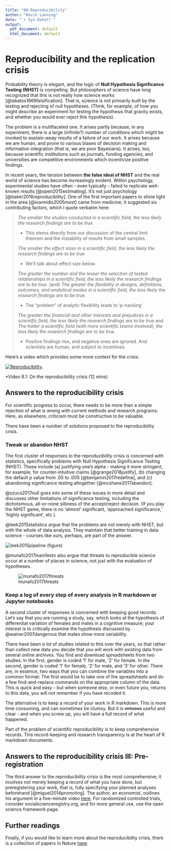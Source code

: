 ```yaml
---
title: "08-Reproducibility"
author: "Kevin Lanning"
date: "`r Sys.Date()`"
output:
  pdf_document: default
  html_document: default
---
```

# Reproducibility and the replication crisis

Probability theory is elegant, and the logic of **Null Hypothesis Significance Testing (NHST)** is compelling. But philosophers of science have long recognized that this is not really how science works [@lakatos1969falsification]. That is, science is not primarily built by the testing and rejecting of null hypotheses. (Think, for example, of how you might describe an experiment for testing the hypothesis that  gravity exists, and whether you would ever reject this hypothesis).

The problem is a multifaceted one. It arises partly because, in any experiment, there is a large (infinite?) number of conditions which might be invoked to explain-away results of a failure of our work. It arises because we are human, and prone to various biases of decision making and information integration (that is, we are poor Bayesians). It arises, too, because scientific institutions such as journals, funding agencies, and universities are competitive environments which incentivize positive findings.  

In recent years, the tension between **the false ideal of NHST** and the real world of science has become increasingly evident. Within psychology, experimental studies have often - even typically - failed to replicate well-known results [@open2015estimating].  It's not just psychology [@baker2016reproducibility]. One of the first important papers to shine light in the area  [@ioannidis2005most] came from medicine; it suggested six contributing factors, which I quote verbatim here: 

> *The smaller the studies conducted in a scientific field, the less likely the research findings are to be true.* 
>
> - This stems directly from our discussion of the central limit theorem and the instability of results from small samples.
>
> *The smaller the effect sizes in a scientific field, the less likely the research findings are to be true*
>
> - We'll talk about effect size below.
>
> *The greater the number and the lesser the selection of tested relationships in a scientific field, the less likely the research findings are to be true.* (and) *The greater the flexibility in designs, definitions, outcomes, and analytical modes in a scientific field, the less likely the research findings are to be true.*
>
> - The "problem" of analytic flexibility leads to 'p-hacking'
>
> *The greater the financial and other interests and prejudices in a scientific field, the less likely the research findings are to be true* and *The hotter a scientific field (with more scientific teams involved), the less likely the research findings are to be true.* 
>
> - Positive findings rise, and negative ones are ignored.  And scientists are human, and subject to incentives. 
>

Here's a video which provides some more context for the crisis: 

[![Reproducibility](https://img.youtube.com/vi/42QuXLucH3Q/0.jpg)](https://www.youtube.com/watch?v=42QuXLucH3Q).

*Video 8.1: On the reproducibility crisis (12 mins)

## Answers to the reproducibility crisis 

For scientific progress to occur, there needs to be more than a simple rejection of what is wrong with current methods and research programs: Here, as elsewhere, criticism must be constructive to be valuable.

There have been a number of solutions proposed to the reproducibility crisis.  

### Tweak or abandon NHST

The first cluster of responses to the reproducibility crisis is concerned with statistics, specifically problems with Null Hypothesis Significance Testing (NHST). These include (a) justifying one's alpha - making it more stringent, for example, for counter-intuitive claims [@grange2018justify], (b) changing the default p value from .05 to .005 [@benjamin2017redefine], and (c) abandoning significance testing altogether [@mcshane2017abandon]. 

@szucs2017null goes into some of these issues in more detail and discusses other limitations of significance testing, including the dichotomous, all-or-none silliness of the accept/reject decision.  (If you play the NHST game, there is no 'almost' significant, 'approached significance,' 'highly significant', etc.).

@leek2015statistics argue that the problems are not merely with NHST, but with the whole of data analysis. They maintain that better training in data science - courses like ours, perhaps, are part of the answer.

![leek2015pipeline](leek2015pipeline.PNG) (figure) 

@munafo2017manifesto also argue that threats to reproducible science occur at a number of places in science, not just with the evaluation of hypotheses. 

![munafo2017threats](munafo2017threats.PNG)

### Keep a log of every step of every analysis in R markdown or Jupyter notebooks

A second cluster of responses is concerned with keeping good records. Let's say that you are running a study, say, which looks at the hypothesis of differential variation of females and males in a cognitive measure; your interest is to critically examine the hypothesis discussed by @wainer2007dangerous that males show more variability.

There have been *a lot* of studies related to this over the years, so that rather than collect new data you decide that you will work with existing data from several online archives. You find and download spreadsheets from two studies: In the first, gender is coded '1' for male, '2' for female. In the second, gender is coded '1' for female, '2' for male, and '3' for other. There are, in essence, two ways that you can combine the variables into a common format: The first would be to take one of the spreadsheets and do a few find-and-replace commands on the appropriate column of the data. This is quick and easy - but when someone else, or even future you, returns to this data, you will not remember if you have recoded it.  

The alternative is to keep a record of your work in R markdown. This is more time consuming, and can sometimes be clumsy.  But it is ~~virtuous~~ useful and clear - and when you screw up, you will have a full record of what happened. 

Part of the problem of scientific reproducibility is to keep comprehensive records. This record-keeping and research transparency is at the heart of R markdown documents.

## Answers to the reproducibility crisis III: Pre-registration

The third answer to the reproducibility crisis is the most comprehensive; it involves not merely keeping a record of what you have done, but preregistering your work, that is, fully specifying your planned analyses beforehand [@miguel2014promoting].  The author, an economist, outlines his argument in a five-minute video [here](https://www.futurelearn.com/courses/open-social-science-research/0/steps/31436 ). For randomized controlled trials, consider socialscienceregistry.org, and for more general use, use the open science framework page.

## Further readings

Finally, if you would like to learn more about the reproducibility crisis, there is a collection of papers in Nature [here](https://www.nature.com/collections/prbfkwmwvz/).

